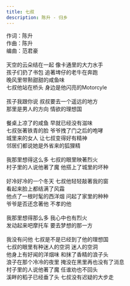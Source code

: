 ```yaml
---
title: 七叔
description: 陈升 - 归乡
---
```


作词：陈升<br />作曲：陈升<br />编曲：范君豪<br /><br />天空的云朵结在一起 像卡通里的大力水手<br />孩子们扔了书包 追著埤仔的老牛在奔跑<br />晚风里带㸃甜甜的咸鱼味<br />七叔他站在桥头 身边是他闪亮的Motorcyle<br /><br />孩子我跟你说 叔叔要去一个遥远的地方<br />那里是男人的方向 情欲的理想国<br /><br />餐桌上凉了的咸鱼 早就已经没有滋味<br />七叔张著铁青的脸 爷爷拽了门之后的咆哮<br />城里来的女人 让七叔变得好有精神<br />邻居们都说她是外省来的狐狸精<br /><br />我那里想得这么多 七叔的眼里映著烈火<br />村子里的人说他著了魔 他搭上了城里的坏种<br /><br />好冷好冷的一个冬天 七叔他轻轻敲著我的窗<br />看起来脸上都结满了风霜<br />他点了一根时髦的西洋烟   问起了家里的种种<br />爷爷是否还念著他 不孝的他<br /><br />我那里想得那么多 我心中也有烈火<br />发动起来吧摩托车 要去梦想的那一方<br /><br />我没有问他 七叔是不是已经到了他的理想国<br />七叔的眼里有种迷人的空洞 迷人的空洞<br />他身上有好闻的洋烟味 和抹了香精的浪子头<br />浪子在那个冷冷的夜里  掩没在黑里再也没有了消息<br />村子里的人说他著了魔 任谁劝也不回头<br />溪畔的稻子已经垂了头 七叔没有迟疑的大步走